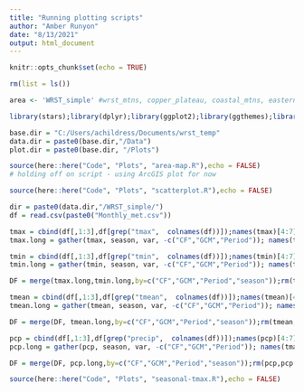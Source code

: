 ```yaml
---
title: "Running plotting scripts"
author: "Amber Runyon"
date: "8/13/2021"
output: html_document
---
```


```r
knitr::opts_chunk$set(echo = TRUE)
```

```r
rm(list = ls())

area <- 'WRST_simple' #wrst_mtns, copper_plateau, coastal_mtns, eastern_coast, WRST_simple

library(stars);library(dplyr);library(ggplot2);library(ggthemes);library(viridis);library(here);library(ggrepel);library(rlang);library(units); library(tidyr)

base.dir = "C:/Users/achildress/Documents/wrst_temp"
data.dir = paste0(base.dir,"/Data")
plot.dir = paste0(base.dir, "/Plots")
```

```r
source(here::here("Code", "Plots", "area-map.R"),echo = FALSE)
# holding off on script - using ArcGIS plot for now
```

```r
source(here::here("Code", "Plots", "scatterplot.R"),echo = FALSE) 
```

```r
dir = paste0(data.dir,"/WRST_simple/")
df = read.csv(paste0("Monthly_met.csv"))

tmax = cbind(df[,1:3],df[grep("tmax",  colnames(df))]);names(tmax)[4:7] = gsub("\\..*","",names(tmax[,4:7]))
tmax.long = gather(tmax, season, var, -c("CF","GCM","Period")); names(tmax.long)[5]="tmax"

tmin = cbind(df[,1:3],df[grep("tmin",  colnames(df))]);names(tmin)[4:7] = gsub("\\..*","",names(tmin[,4:7]))
tmin.long = gather(tmin, season, var, -c("CF","GCM","Period")); names(tmin.long)[5]="tmin"

DF = merge(tmax.long,tmin.long,by=c("CF","GCM","Period","season"));rm(tmax,tmax.long,tmin,tmin.long)

tmean = cbind(df[,1:3],df[grep("tmean",  colnames(df))]);names(tmean)[4:7] = gsub("\\..*","",names(tmean[,4:7]))
tmean.long = gather(tmean, season, var, -c("CF","GCM","Period")); names(tmean.long)[5]="tmean"

DF = merge(DF, tmean.long,by=c("CF","GCM","Period","season"));rm(tmean,tmean.long)

pcp = cbind(df[,1:3],df[grep("precip",  colnames(df))]);names(pcp)[4:7] = gsub("\\..*","",names(pcp[,4:7]))
pcp.long = gather(pcp, season, var, -c("CF","GCM","Period")); names(tmax.long)[5]="pcp"

DF = merge(DF, pcp.long,by=c("CF","GCM","Period","season"));rm(pcp,pcp.long)

source(here::here("Code", "Plots", "seasonal-tmax.R"),echo = FALSE)
```